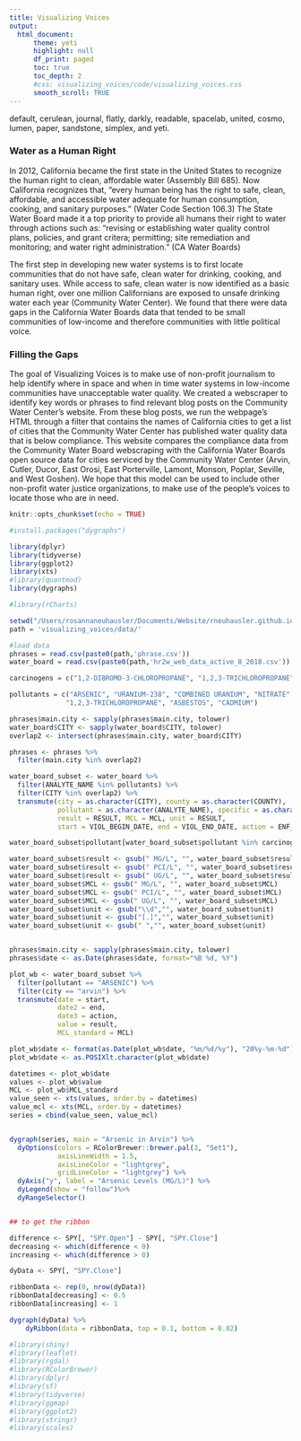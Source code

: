 ```yaml
---
title: Visualizing Voices
output:
  html_document:
      theme: yeti
      highlight: null
      df_print: paged
      toc: true
      toc_depth: 2
      #css: visualizing_voices/code/visualizing_voices.css
      smooth_scroll: TRUE
---
```


<style>
.navbar{
  visibility: hidden
}</style>

<head>
    <meta charset="utf-8">
    <meta http-equiv="X-UA-Compatible" content="IE=edge">
    <script src="//d3js.org/d3.v4.min.js"></script>
</head> 


default, cerulean, journal, flatly, darkly, readable, spacelab, united, cosmo, lumen, paper, sandstone, simplex, and yeti.

        
<h3> Water as a Human Right </h3>
<p>
In 2012, California became the first state in the United States to recognize the human right to clean, affordable water (Assembly Bill 685). Now California recognizes that, “every human being has the right to safe, clean, affordable, and accessible water adequate for human consumption, cooking, and sanitary purposes.” (Water Code Section 106.3) The State Water Board made it a top priority to provide all humans their right to water through actions such as: "revising or establishing water quality control plans, policies, and grant critera; permitting; site remediation and monitoring; and water right administration." (CA Water Boards) 
</p>
<p>
The first step in developing new water systems is to first locate communities that do not have safe, clean water for drinking, cooking, and sanitary uses. While access to safe, clean water is now identified as a basic human right, over one million Californians are exposed to unsafe drinking water each year (Community Water Center). We found that there were data gaps in the California Water Boards data that tended to be small communities of low-income and therefore communities with little political voice. 
</p>
<h3> Filling the Gaps </h3>
<p>
The goal of Visualizing Voices is to make use of non-profit journalism to help identify where in space and when in time water systems in low-income communities have unacceptable water quality. We created a webscraper to identify key words or phrases to find relevant blog posts on the Community Water Center's website. From these blog posts, we run the webpage's HTML through a filter that contains the names of California cities to get a list of cities that the Community Water Center has published water quality data that is below compliance. This website compares the compliance data from the Community Water Board webscraping with the California Water Boards open source data for cities serviced by the Community Water Center (Arvin, Cutler, Ducor, East Orosi, East Porterville, Lamont, Monson, Poplar, Seville, and West Goshen). We hope that this model can be used to include other non-profit water justice organizations, to make use of the people's voices to locate those who are in need.
</p> 

```r
knitr::opts_chunk$set(echo = TRUE)
```


```r
#install.packages("dygraphs")
```

```r
library(dplyr)
library(tidyverse)
library(ggplot2)
library(xts)
#library(quantmod)
library(dygraphs)

#library(rCharts)
```





```r
setwd("/Users/rosannaneuhausler/Documents/Website/rneuhausler.github.io")
path = 'visualizing_voices/data/'

#load data
phrases = read.csv(paste0(path,'phrase.csv'))
water_board = read.csv(paste0(path,'hr2w_web_data_active_8_2018.csv'))

```


```r
carcinogens = c("1,2-DIBROMO-3-CHLOROPROPANE", "1,2,3-TRICHLOROPROPANE", "ASBESTOS", "CADMIUM")

pollutants = c("ARSENIC", "URANIUM-238", "COMBINED URANIUM", "NITRATE", "1,2-DIBROMO-3-CHLOROPROPANE",
              "1,2,3-TRICHLOROPROPANE", "ASBESTOS", "CADMIUM")

phrases$main.city <- sapply(phrases$main.city, tolower)
water_board$CITY <- sapply(water_board$CITY, tolower)
overlap2 <- intersect(phrases$main.city, water_board$CITY)

phrases <- phrases %>%
  filter(main.city %in% overlap2)

water_board_subset <- water_board %>%
  filter(ANALYTE_NAME %in% pollutants) %>%
  filter(CITY %in% overlap2) %>%
  transmute(city = as.character(CITY), county = as.character(COUNTY), 
            pollutant = as.character(ANALYTE_NAME), specific = as.character(ANALYTE_NAME),
            result = RESULT, MCL = MCL, unit = RESULT,
            start = VIOL_BEGIN_DATE, end = VIOL_END_DATE, action = ENF_ACTION_ISSUE_DATE)

water_board_subset$pollutant[water_board_subset$pollutant %in% carcinogens] = "CARCINOGEN"

water_board_subset$result <- gsub(" MG/L", "", water_board_subset$result)
water_board_subset$result <- gsub(" PCI/L", "", water_board_subset$result)
water_board_subset$result <- gsub(" UG/L", "", water_board_subset$result)
water_board_subset$MCL <- gsub(" MG/L", "", water_board_subset$MCL)
water_board_subset$MCL <- gsub(" PCI/L", "", water_board_subset$MCL)
water_board_subset$MCL <- gsub(" UG/L", "", water_board_subset$MCL)
water_board_subset$unit <- gsub("\\d","", water_board_subset$unit)
water_board_subset$unit <- gsub("[.]","", water_board_subset$unit)
water_board_subset$unit <- gsub(" ","", water_board_subset$unit)


phrases$main.city <- sapply(phrases$main.city, tolower)
phrases$date <- as.Date(phrases$date, format="%B %d, %Y")

plot_wb <- water_board_subset %>%
  filter(pollutant == "ARSENIC") %>%
  filter(city == "arvin") %>%
  transmute(date = start,
            date2 = end,
            date3 = action,
            value = result, 
            MCL_standard = MCL)

plot_wb$date <- format(as.Date(plot_wb$date, "%m/%d/%y"), "20%y-%m-%d")
plot_wb$date <- as.POSIXlt.character(plot_wb$date)


```


```r
datetimes <- plot_wb$date
values <- plot_wb$value
MCL <- plot_wb$MCL_standard
value_seen <- xts(values, order.by = datetimes)
value_mcl <- xts(MCL, order.by = datetimes)
series = cbind(value_seen, value_mcl)


dygraph(series, main = "Arsenic in Arvin") %>%
  dyOptions(colors = RColorBrewer::brewer.pal(3, "Set1"),
            axisLineWidth = 1.5, 
            axisLineColor = "lightgrey", 
            gridLineColor = "lightgrey") %>%
  dyAxis("y", label = "Arsenic Levels (MG/L)") %>%
  dyLegend(show = "follow")%>% 
  dyRangeSelector()



```


```r

## to get the ribbon

difference <- SPY[, "SPY.Open"] - SPY[, "SPY.Close"]
decreasing <- which(difference < 0)
increasing <- which(difference > 0)

dyData <- SPY[, "SPY.Close"]

ribbonData <- rep(0, nrow(dyData))
ribbonData[decreasing] <- 0.5
ribbonData[increasing] <- 1

dygraph(dyData) %>%
    dyRibbon(data = ribbonData, top = 0.1, bottom = 0.02)


```




```r
#library(shiny)
#library(leaflet)
#library(rgdal)
#library(RColorBrewer)
#library(dplyr)
#library(sf)
#library(tidyverse)
#library(ggmap)
#library(ggplot2)
#library(stringr)
#library(scales)
```


